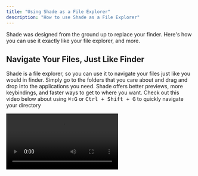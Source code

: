 ```yaml
---
title: "Using Shade as a File Explorer"
description: "How to use Shade as a File Explorer"
---
```


Shade was designed from the ground up to replace your finder. Here's how you can use it exactly like your file explorer, and more. 

## Navigate Your Files, Just Like Finder

Shade is a file explorer, so you can use it to navigate your files just like you would in finder. Simply go to the folders that you care about and drag and drop into the applications you need.
Shade offers better previews, more keybindings, and faster ways to get to where you want. Check out this video below about using <kbd>⌘⇧G</kbd> or <kbd>Ctrl + Shift + G</kbd> to quickly navigate your directory

<video src="https://firebasestorage.googleapis.com/v0/b/shade-prod.appspot.com/o/docs-videos%2Fuse-finder-shortcut.mp4?alt=media&token=edbcb72f-b291-4582-976d-1c82602da4d0" controls autoPlay />


As you can see from the video, you can easily navigate your directories, and get better previews for your assets compared to your native file explorer.

<Tip>
If you want the best previews, make sure that you AI index the folders that you care about. That way Shade can fully understand what is within each of your folders and give you the best previews and search.
</Tip>

## Indexing Your Folders Directly From Shade

If you recall previously, we showcased how to index Shade using the Add New button. In this article, we'll show you how to do it directly from the finder view by right clicking on a folder. 
Just like finder, we give you multiple different actions that you can take on a folder. You can rename it, copy it, favorite it, and of course, index it with Shade.

<Info>
Indexing a folder with Shade will go through the folder and all of its constituents and index them using AI. This will make it possible for you to search for the contents of the folder, and get better previews for the files within the folder.
</Info>

Here, I'm showing a video where Shade is indexing one of my external hard drives (did I tell you that it works with externals too!). Shade automatically keeps track of all the assets that I've indexed, **regardless of where they are located**. Meaning that if I have 
SD cards that I want indexed, or a 14 TB backup drive that I want to search, as long as I index it with Shade, Shade will know each and every asset and its location, even if its not plugged into the computer. 

<video src="https://firebasestorage.googleapis.com/v0/b/shade-prod.appspot.com/o/docs-videos%2Findex-external.mp4?alt=media&token=c451fe8e-b937-4e13-b82d-c24cc244b3cd" controls autoPlay />

<Tip>
It's super straightforward to index your externals, simply plug them into your computer, and hit index with Shade. Then you'll always know where all of your assets are no matter where you go.
</Tip>
